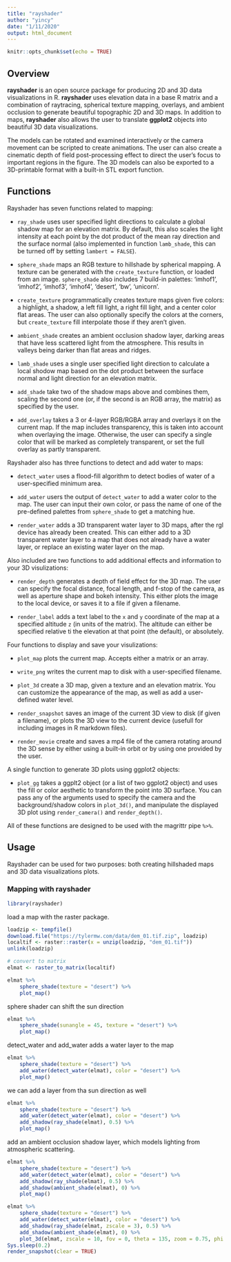 ```yaml
---
title: "rayshader"
author: "yincy"
date: "1/11/2020"
output: html_document
---
```


```r
knitr::opts_chunk$set(echo = TRUE)
```


## Overview  
**rayshader** is an open source package for producing 2D and 3D data visualizations in R. **rayshader** uses elevation data in a base R matrix and a combination of raytracing, spherical texture mapping, overlays, and ambient occlusion to generate beautiful topographic 2D and 3D maps. In addition to maps, **rayshader** also allows the user to translate **ggplot2** objects into beautiful 3D data visualizations.  

The models can be rotated and examined interactively or the camera movement can be scripted to create animations. The user can also create a cinematic depth of field post-processing effect to direct the user’s focus to important regions in the figure. The 3D models can also be exported to a 3D-printable format with a built-in STL export function.   


## Functions  
Rayshader has seven functions related to mapping:  

- `ray_shade` uses user specified light directions to calculate a global shadow map for an elevation matrix. By default, this also scales the light intensity at each point by the dot product of the mean ray direction and the surface normal (also implemented in function `lamb_shade`, this can be turned off by setting `lambert = FALSE`).  

- `sphere_shade` maps an RGB texture to hillshade by spherical mapping. A texture can be generated with the `create_texture` function, or loaded from an image. `sphere_shade` also includes 7 build-in palettes: 'imhof1', 'imhof2', 'imhof3', 'imhof4', 'desert', 'bw', 'unicorn'.  

- `create_texture` programmatically creates texture maps given five colors: a highlight, a shadow, a left fill light, a right fill light, and a center color flat areas. The user can also optionally specify the colors at the corners, but `create_texture` fill interpolate those if they aren't given.  

- `ambient_shade` creates an ambient occlusion shadow layer, darking areas that have less scattered light from the atmosphere. This results in valleys being darker than flat areas and ridges.  

- `lamb_shade` uses a single user specified light direction to calculate a local shodow map based on the dot product between the surface normal and light direction for an elevation matrix.  

- `add_shade` take two of the shadow maps above and combines them, scaling the second one (or, if the second is an RGB array, the matrix) as specified by the user.  

- `add_overlay` takes a 3 or 4-layer RGB/RGBA array and overlays it on the current map. If the map includes transparency, this is taken into account when overlaying the image. Otherwise, the user can specify a single color that will be marked as completely transparent, or set the full overlay as partly transparent.  



Rayshader also has three functions to detect and add water to maps:  

- `detect_water` uses a flood-fill algorithm to detect bodies of water of a user-specified minimum area.   

- `add_water` users the output of `detect_water` to add a water color to the map. The user can input their own color, or pass the name of one of the pre-defined palettes from `sphere_shade` to get a matching hue.  

- `render_water` adds a 3D transparent water layer to 3D maps, after the rgl device has already been created. This can either add to a 3D transparent water layer to a map that does not already have a water layer, or replace an existing water layer on the map.  



Also included are two functions to add additional effects and information to your 3D visulizations:  

- `render_depth` generates a depth of field effect for the 3D map. The user can specify the focal distance, focal length, and f-stop of the camera, as well as aperture shape and bokeh intensity. This either plots the image to the local device, or saves it to a file if given a filename.  

- `render_label` adds a text label to the `x` and `y` coordinate of the map at a specified altitude `z` (in units of the matrix). The altitude can either be specified relative ti the elevation at that point (the default), or absolutely.  


Four functions to display and save your visulizations:  

- `plot_map` plots the current map. Accepts either a matrix or an array.  

- `write_png` writes the current map to disk with a user-specified filename.  

- `plot_3d` create a 3D map, given a texture and an elevation matrix. You can customize the appearance of the map, as well as add a user-defined water level.  

- `render_snapshot` saves an image of the current 3D view to disk (if given a filename), or plots the 3D view to the current device (usefull for including images in R markdown files).  

- `render_movie` create and saves a mp4 file of the camera rotating around the 3D sense by either using a built-in orbit or by using one provided by the user.  



A single function to generate 3D plots using ggplot2 objects:  

- `plot_gg` takes a ggplt2 object (or a list of two ggplot2 object) and uses the fill or color aesthetic to transform the point into 3D surface. You can pass any of the arguments used to specify the camera and the background/shadow colors in `plot_3d()`, and manipulate the displayed 3D plot using `render_camera()` and `render_depth()`.  


All of these functions are designed to be used with the magrittr pipe ` %>% `.  



## Usage  
Rayshader can be used for two purposes: both creating hillshaded maps and 3D data visualizations plots.  

### Mapping with rayshader   
```r
library(rayshader)
```


load a map with the raster package.  
```r
loadzip <- tempfile()
download.file("https://tylermw.com/data/dem_01.tif.zip", loadzip)
localtif <- raster::raster(x = unzip(loadzip, "dem_01.tif"))
unlink(loadzip)

# convert to matrix 
elmat <- raster_to_matrix(localtif)

elmat %>% 
    sphere_shade(texture = "desert") %>% 
    plot_map()
```


sphere shader can shift the sun direction  
```r
elmat %>% 
    sphere_shade(sunangle = 45, texture = "desert") %>% 
    plot_map()
```


detect_water and add_water adds a water layer to the map  
```r
elmat %>% 
    sphere_shade(texture = "desert") %>% 
    add_water(detect_water(elmat), color = "desert") %>% 
    plot_map()
```

we can add a layer from tha sun direction as well
```r
elmat %>% 
    sphere_shade(texture = "desert") %>% 
    add_water(detect_water(elmat), color = "desert") %>% 
    add_shadow(ray_shade(elmat), 0.5) %>% 
    plot_map()
```

add an ambient occlusion shadow layer, which models lighting from atmospheric scattering.  
```r
elmat %>% 
    sphere_shade(texture = "desert") %>% 
    add_water(detect_water(elmat), color = "desert") %>% 
    add_shadow(ray_shade(elmat), 0.5) %>% 
    add_shadow(ambient_shade(elmat), 0) %>% 
    plot_map()
```


```r
elmat %>% 
    sphere_shade(texture = "desert") %>% 
    add_water(detect_water(elmat), color = "desert") %>% 
    add_shadow(ray_shade(elmat, zscale = 3), 0.5) %>% 
    add_shadow(ambient_shade(elmat), 0) %>% 
    plot_3d(elmat, zscale = 10, fov = 0, theta = 135, zoom = 0.75, phi = 45, windowsize = c(1000, 800))
Sys.sleep(0.2)
render_snapshot(clear = TRUE)
```












